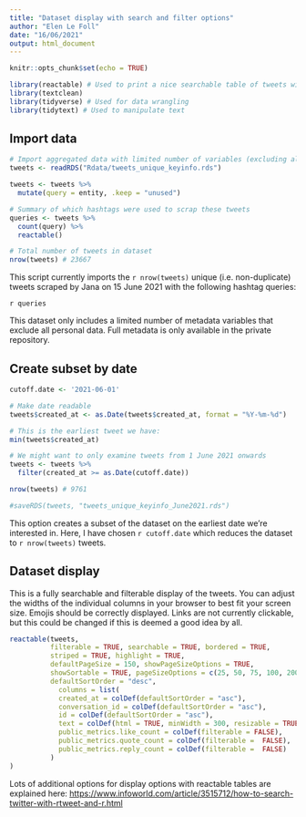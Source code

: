 ```yaml
---
title: "Dataset display with search and filter options"
author: "Elen Le Foll"
date: "16/06/2021"
output: html_document
---
```


```r
knitr::opts_chunk$set(echo = TRUE)

library(reactable) # Used to print a nice searchable table of tweets with emojis
library(textclean)
library(tidyverse) # Used for data wrangling
library(tidytext) # Used to manipulate text

```


## Import data 

```r
# Import aggregated data with limited number of variables (excluding all personal data)
tweets <- readRDS("Rdata/tweets_unique_keyinfo.rds")

tweets <- tweets %>% 
  mutate(query = entity, .keep = "unused")

# Summary of which hashtags were used to scrap these tweets
queries <- tweets %>% 
  count(query) %>% 
  reactable()

# Total number of tweets in dataset
nrow(tweets) # 23667

```

This script currently imports the `r nrow(tweets)` unique (i.e. non-duplicate) tweets scraped by Jana on 15 June 2021 with the following hashtag queries: 

`r queries`

This dataset only includes a limited number of metadata variables that exclude all personal data. Full metadata is only available in the private repository. 

## Create subset by date 

```r

cutoff.date <- '2021-06-01'

# Make date readable
tweets$created_at <- as.Date(tweets$created_at, format = "%Y-%m-%d")

# This is the earliest tweet we have:
min(tweets$created_at) 

# We might want to only examine tweets from 1 June 2021 onwards
tweets <- tweets %>% 
  filter(created_at >= as.Date(cutoff.date))

nrow(tweets) # 9761 

#saveRDS(tweets, "tweets_unique_keyinfo_June2021.rds")

```

This option creates a subset of the dataset on the earliest date we're interested in. Here, I have chosen `r cutoff.date` which reduces the dataset to `r nrow(tweets)` tweets.

## Dataset display

This is a fully searchable and filterable display of the tweets. You can adjust the widths of the individual columns in your browser to best fit your screen size. Emojis should be correctly displayed. Links are not currently clickable, but this could be changed if this is deemed a good idea by all.

```r

reactable(tweets, 
          filterable = TRUE, searchable = TRUE, bordered = TRUE, 
          striped = TRUE, highlight = TRUE,
          defaultPageSize = 150, showPageSizeOptions = TRUE, 
          showSortable = TRUE, pageSizeOptions = c(25, 50, 75, 100, 200), 
          defaultSortOrder = "desc",
            columns = list(
            created_at = colDef(defaultSortOrder = "asc"),
            conversation_id = colDef(defaultSortOrder = "asc"),
            id = colDef(defaultSortOrder = "asc"),
            text = colDef(html = TRUE, minWidth = 300, resizable = TRUE),
            public_metrics.like_count = colDef(filterable = FALSE),
            public_metrics.quote_count = colDef(filterable =  FALSE),
            public_metrics.reply_count = colDef(filterable =  FALSE)
          )
) 

```

Lots of additional options for display options with reactable tables are explained here: <https://www.infoworld.com/article/3515712/how-to-search-twitter-with-rtweet-and-r.html>